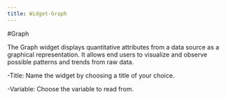 ```yaml
---
title: Widget-Graph
---
```

#Graph

The Graph widget displays quantitative attributes from a data source as a graphical representation. It allows end users to visualize and observe possible patterns and trends from raw data.

-Title: Name the widget by choosing a title of your choice.

-Variable: Choose the variable to read from.

